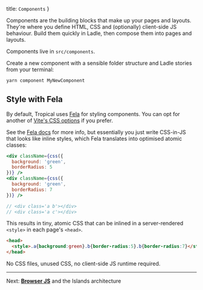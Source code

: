   title: `Components`
}

Components are the building blocks that make up your pages and layouts. They're where you define HTML, CSS and (optionally) client-side JS behaviour. Build them quickly in Ladle, then compose them into pages and layouts.

Components live in `src/components`.

Create a new component with a sensible folder structure and Ladle stories from your terminal:

```bash
yarn component MyNewComponent
```

## Style with Fela

By default, Tropical uses [Fela](https://fela.js.org/) for styling components. You can opt for another of [Vite's CSS options](https://vitejs.dev/guide/features.html#css) if you prefer.

See the [Fela docs](https://fela.js.org/) for more info, but essentially you just write CSS-in-JS that looks like inline styles, which Fela translates into optimised atomic classes:

```jsx
<div className={css({
  background: 'green',
  borderRadius: 5
})} />
<div className={css({
  background: 'green',
  borderRadius: 7
})} />

// <div class='a b'></div>
// <div class='a c'></div>
```

This results in tiny, atomic CSS that can be inlined in a server-rendered `<style>` in each page's `<head>`.

```html
<head>
  <style>.a{background:green}.b{border-radius:5}.b{border-radius:7}</style>
</head>
```

No CSS files, unused CSS, no client-side JS runtime required.

---

Next: [**Browser JS**](/docs/browser-js) and the Islands architecture
